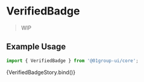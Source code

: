 
<Meta
  title="Components/Display/VerifiedBadge"
  component={[VerifiedBadge]}
  argTypes={{}}
/>


# VerifiedBadge

> WIP

## Example Usage

```jsx
import { VerifiedBadge } from '@01group-ui/core';
```

<Canvas columns={2} withSource="close">
  <Story name="VerifiedBadge">{VerifiedBadgeStory.bind()}</Story>
</Canvas>

<ArgsTable of={VerifiedBadge} />
